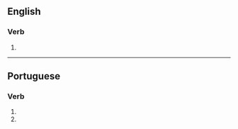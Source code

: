 ==English==

===Verb===
{{head|en|verb form}}

# {{en-third-person singular of|visualize}}

----

==Portuguese==

===Verb===
{{head|pt|verb form}}

# {{inflection of|pt|visualizar||2|s|pres|subj}}
# {{inflection of|pt|visualizar||2|s|negative|impr}}